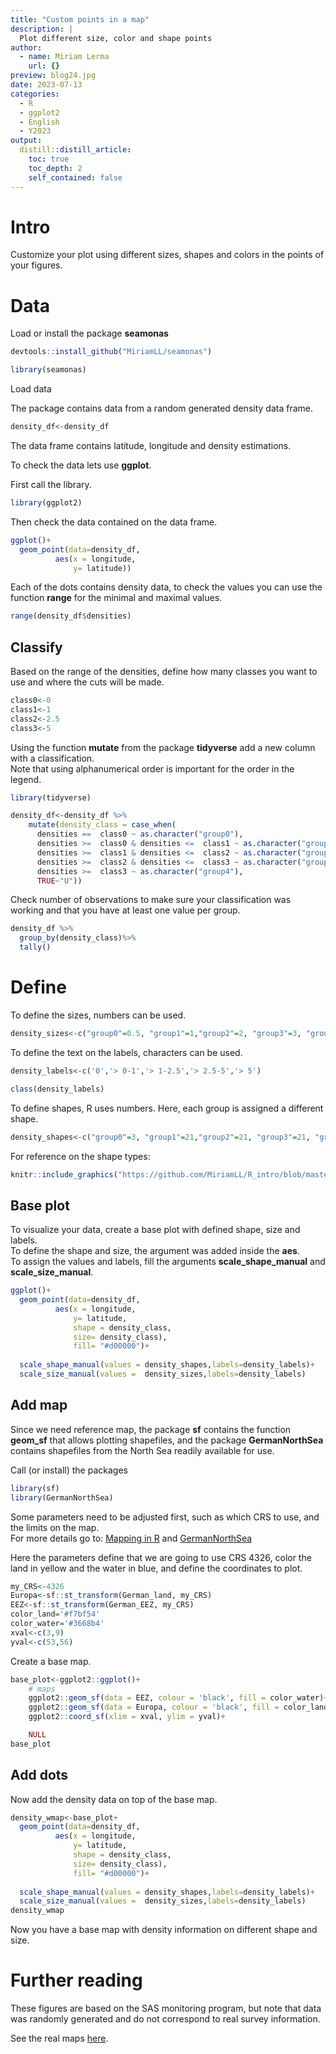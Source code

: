 ```yaml
---
title: "Custom points in a map"
description: |
  Plot different size, color and shape points
author:
  - name: Miriam Lerma
    url: {}
preview: blog24.jpg
date: 2023-07-13
categories:
  - R
  - ggplot2
  - English
  - Y2023
output:
  distill::distill_article:
    toc: true
    toc_depth: 2
    self_contained: false
---
```



# Intro

Customize your plot using different sizes, shapes and colors in the points of your figures.

# Data

Load or install the package **seamonas** 

```r
devtools::install_github("MiriamLL/seamonas")
```

```r
library(seamonas)
```


Load data

The package contains data from a random generated density data frame.

```r
density_df<-density_df
```


The data frame contains latitude, longitude and density estimations. 

To check the data lets use **ggplot**.

First call the library. 

```r
library(ggplot2)
```


Then check the data contained on the data frame. 

```r
ggplot()+
  geom_point(data=density_df,
          aes(x = longitude,
              y= latitude))
```

Each of the dots contains density data, to check the values you can use the function **range** for the minimal and maximal values. 

```r
range(density_df$densities)
```


## Classify

Based on the range of the densities, define how many classes you want to use and where the cuts will be made.

```r
class0<-0
class1<-1
class2<-2.5
class3<-5
```

Using the function **mutate** from the package **tidyverse** add a new column with a classification.  
Note that using alphanumerical order is important for the order in the legend. 

```r
library(tidyverse)
```

```r
density_df<-density_df %>% 
    mutate(density_class = case_when(
      densities ==  class0 ~ as.character("group0"),
      densities >=  class0 & densities <=  class1 ~ as.character("group1"),
      densities >=  class1 & densities <=  class2 ~ as.character("group2"),
      densities >=  class2 & densities <=  class3 ~ as.character("group3"),
      densities >=  class3 ~ as.character("group4"),
      TRUE~"U"))
```

Check number of observations to make sure your classification was working and that you have at least one value per group.

```r
density_df %>%
  group_by(density_class)%>%
  tally()
```

# Define 

To define the sizes, numbers can be used. 

```r
density_sizes<-c("group0"=0.5, "group1"=1,"group2"=2, "group3"=3, "group4"=5)
```


To define the text on the labels, characters can be used.

```r
density_labels<-c('0','> 0-1','> 1-2.5','> 2.5-5','> 5')
```

```r
class(density_labels)
```

To define shapes, R uses numbers. Here, each group is assigned a different shape. 

```r
density_shapes<-c("group0"=3, "group1"=21,"group2"=21, "group3"=21, "group4"=21)
```

For reference on the shape types:

```r
knitr::include_graphics("https://github.com/MiriamLL/R_intro/blob/master/Images/320Shapes.png?raw=true")
```

## Base plot

To visualize your data, create a base plot with defined shape, size and labels.  
To define the shape and size, the argument was added inside the **aes**.  
To assign the values and labels, fill the arguments **scale_shape_manual** and **scale_size_manual**.  

```r
ggplot()+
  geom_point(data=density_df,
          aes(x = longitude,
              y= latitude,
              shape = density_class,
              size= density_class),
              fill= "#d00000")+
  
  scale_shape_manual(values = density_shapes,labels=density_labels)+
  scale_size_manual(values =  density_sizes,labels=density_labels)
```



## Add map

Since we need reference map, the package **sf** contains the function **geom_sf** that allows plotting shapefiles, and the package **GermanNorthSea** contains shapefiles from the North Sea readily available for use.

Call (or install) the packages

```r
library(sf)
library(GermanNorthSea)
```

Some parameters need to be adjusted first, such as which CRS to use, and the limits on the map.   
For more details go to: [Mapping in R](https://www.miriam-lerma.com/posts/2023-03-04-mapping-in-r/) and [GermanNorthSea](https://www.miriam-lerma.com/posts/2023-06-02-germannorthsea/)

Here the parameters define that we are going to use CRS 4326, color the land in yellow and the water in blue, and define the coordinates to plot.

```r
my_CRS<-4326
Europa<-sf::st_transform(German_land, my_CRS)
EEZ<-sf::st_transform(German_EEZ, my_CRS)
color_land='#f7bf54'
color_water='#3668b4'
xval<-c(3,9)
yval<-c(53,56)
```

Create a base map.

```r
base_plot<-ggplot2::ggplot()+
    # maps
    ggplot2::geom_sf(data = EEZ, colour = 'black', fill = color_water)+
    ggplot2::geom_sf(data = Europa, colour = 'black', fill = color_land)+ 
    ggplot2::coord_sf(xlim = xval, ylim = yval)+

    NULL
base_plot
```



## Add dots

Now add the density data on top of the base map.

```r
density_wmap<-base_plot+
  geom_point(data=density_df,
          aes(x = longitude,
              y= latitude,
              shape = density_class,
              size= density_class),
              fill= "#d00000")+
  
  scale_shape_manual(values = density_shapes,labels=density_labels)+
  scale_size_manual(values =  density_sizes,labels=density_labels)
density_wmap
```


Now you have a base map with density information on different shape and size.

# Further reading

These figures are based on the SAS monitoring program, but note that data was randomly generated and do not correspond to real survey information.

See the real maps [here](https://www.researchgate.net/publication/366325582_Monitoring_von_Seevogeln_in_der_deutschen_Nord-_und_Ostsee_2021).


